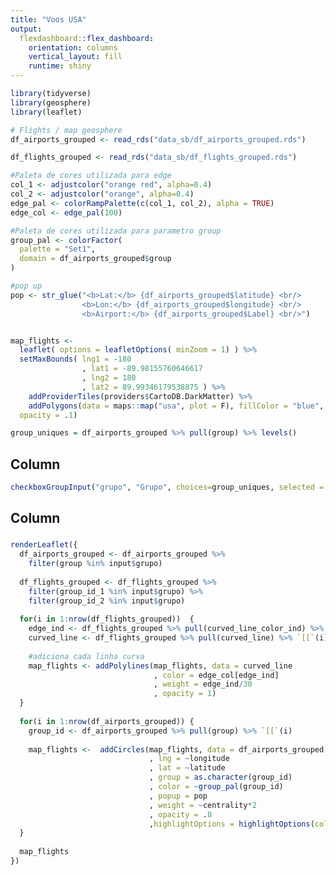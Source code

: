 ```yaml
---
title: "Voos USA"
output: 
  flexdashboard::flex_dashboard:
    orientation: columns
    vertical_layout: fill
    runtime: shiny
---
```



```r
library(tidyverse)
library(geosphere)
library(leaflet)

# Flights / map geosphere
df_airports_grouped <- read_rds("data_sb/df_airports_grouped.rds")

df_flights_grouped <- read_rds("data_sb/df_flights_grouped.rds")

#Paleta de cores utilizada para edge 
col_1 <- adjustcolor("orange red", alpha=0.4)
col_2 <- adjustcolor("orange", alpha=0.4)
edge_pal <- colorRampPalette(c(col_1, col_2), alpha = TRUE)
edge_col <- edge_pal(100)

#Paleta de cores utilizada para parametro group
group_pal <- colorFactor(
  palette = "Set1",
  domain = df_airports_grouped$group
)

#pop up
pop <- str_glue("<b>Lat:</b> {df_airports_grouped$latitude} <br/>
                <b>Lon:</b> {df_airports_grouped$longitude} <br/>
                <b>Airport:</b> {df_airports_grouped$Label} <br/>")


map_flights <-
  leaflet( options = leafletOptions( minZoom = 1) ) %>%
  setMaxBounds( lng1 = -180
                , lat1 = -89.98155760646617
                , lng2 = 180
                , lat2 = 89.99346179538875 ) %>%
    addProviderTiles(providers$CartoDB.DarkMatter) %>%
    addPolygons(data = maps::map("usa", plot = F), fillColor = "blue",
  opacity = .1)

group_uniques = df_airports_grouped %>% pull(group) %>% levels()
```

## Column {.sidebar}

```r
checkboxGroupInput("grupo", "Grupo", choices=group_uniques, selected = group_uniques)
```

## Column {data-width=650}

### 

```r
renderLeaflet({
  df_airports_grouped <- df_airports_grouped %>%
    filter(group %in% input$grupo)
  
  df_flights_grouped <- df_flights_grouped %>%
    filter(group_id_1 %in% input$grupo) %>%
    filter(group_id_2 %in% input$grupo)
  
  for(i in 1:nrow(df_flights_grouped))  {
    edge_ind <- df_flights_grouped %>% pull(curved_line_color_ind) %>% `[[`(i)
    curved_line <- df_flights_grouped %>% pull(curved_line) %>% `[[`(i)
    
    #adiciona cada linha curva
    map_flights <- addPolylines(map_flights, data = curved_line
                                , color = edge_col[edge_ind]
                                , weight = edge_ind/30
                                , opacity = 1)
  }
  
  for(i in 1:nrow(df_airports_grouped)) {
    group_id <- df_airports_grouped %>% pull(group) %>% `[[`(i)
    
    map_flights <-  addCircles(map_flights, data = df_airports_grouped[i,]
                               , lng = ~longitude
                               , lat = ~latitude
                               , group = as.character(group_id)
                               , color = ~group_pal(group_id)
                               , popup = pop
                               , weight = ~centrality*2
                               , opacity = .8
                               ,highlightOptions = highlightOptions(color = "yellow", bringToFront = TRUE))
  }
  
  map_flights
})
```

